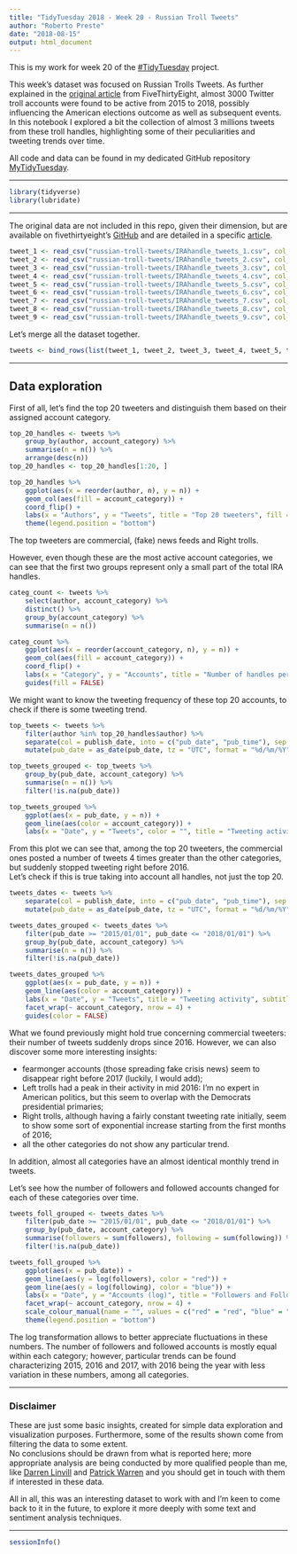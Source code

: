 ```yaml
---
title: "TidyTuesday 2018 - Week 20 - Russian Troll Tweets"
author: "Roberto Preste"
date: "2018-08-15"
output: html_document
---
```


This is my work for week 20 of the [#TidyTuesday](https://thomasmock.netlify.com/post/tidytuesday-a-weekly-social-data-project-in-r/) project.

This week’s dataset was focused on Russian Trolls Tweets. As further explained in the [original article](https://fivethirtyeight.com/features/why-were-sharing-3-million-russian-troll-tweets/) from FiveThirtyEight, almost 3000 Twitter troll accounts were found to be active from 2015 to 2018, possibly influencing the American elections outcome as well as subsequent events.
In this notebook I explored a bit the collection of almost 3 millions tweets from these troll handles, highlighting some of their peculiarities and tweeting trends over time.

All code and data can be found in my dedicated GitHub repository [MyTidyTuesday](https://github.com/robertopreste/MyTidyTuesday).

___

```r
library(tidyverse)
library(lubridate)
```

___ 

The original data are not included in this repo, given their dimension, but are available on fivethirtyeight's [GitHub](https://github.com/fivethirtyeight/russian-troll-tweets) and are detailed in a specific [article](https://fivethirtyeight.com/features/why-were-sharing-3-million-russian-troll-tweets/).  

```r
tweet_1 <- read_csv("russian-troll-tweets/IRAhandle_tweets_1.csv", col_types = "ccccccciiicciic")
tweet_2 <- read_csv("russian-troll-tweets/IRAhandle_tweets_2.csv", col_types = "ccccccciiicciic") 
tweet_3 <- read_csv("russian-troll-tweets/IRAhandle_tweets_3.csv", col_types = "ccccccciiicciic")
tweet_4 <- read_csv("russian-troll-tweets/IRAhandle_tweets_4.csv", col_types = "ccccccciiicciic")
tweet_5 <- read_csv("russian-troll-tweets/IRAhandle_tweets_5.csv", col_types = "ccccccciiicciic")
tweet_6 <- read_csv("russian-troll-tweets/IRAhandle_tweets_6.csv", col_types = "ccccccciiicciic") 
tweet_7 <- read_csv("russian-troll-tweets/IRAhandle_tweets_7.csv", col_types = "ccccccciiicciic")
tweet_8 <- read_csv("russian-troll-tweets/IRAhandle_tweets_8.csv", col_types = "ccccccciiicciic") 
tweet_9 <- read_csv("russian-troll-tweets/IRAhandle_tweets_9.csv", col_types = "ccccccciiicciic") 
```

Let's merge all the dataset together.  

```r
tweets <- bind_rows(list(tweet_1, tweet_2, tweet_3, tweet_4, tweet_5, tweet_6, tweet_7, tweet_8, tweet_9))
```

___

## Data exploration  

First of all, let's find the top 20 tweeters and distinguish them based on their assigned account category.  

```r
top_20_handles <- tweets %>% 
    group_by(author, account_category) %>% 
    summarise(n = n()) %>% 
    arrange(desc(n)) 
top_20_handles <- top_20_handles[1:20, ]
```

```r
top_20_handles %>% 
    ggplot(aes(x = reorder(author, n), y = n)) + 
    geom_col(aes(fill = account_category)) + 
    coord_flip() + 
    labs(x = "Authors", y = "Tweets", title = "Top 20 tweeters", fill = "") + 
    theme(legend.position = "bottom")
```

The top tweeters are commercial, (fake) news feeds and Right trolls.  

However, even though these are the most active account categories, we can see that the first two groups represent only a small part of the total IRA handles.  

```r
categ_count <- tweets %>% 
    select(author, account_category) %>% 
    distinct() %>% 
    group_by(account_category) %>% 
    summarise(n = n())
```

```r
categ_count %>% 
    ggplot(aes(x = reorder(account_category, n), y = n)) + 
    geom_col(aes(fill = account_category)) + 
    coord_flip() + 
    labs(x = "Category", y = "Accounts", title = "Number of handles per category") + 
    guides(fill = FALSE)
```

We might want to know the tweeting frequency of these top 20 accounts, to check if there is some tweeting trend.  

```r
top_tweets <- tweets %>% 
    filter(author %in% top_20_handles$author) %>% 
    separate(col = publish_date, into = c("pub_date", "pub_time"), sep = " ") %>% 
    mutate(pub_date = as_date(pub_date, tz = "UTC", format = "%d/%m/%Y"))
```

```r
top_tweets_grouped <- top_tweets %>% 
    group_by(pub_date, account_category) %>% 
    summarise(n = n()) %>% 
    filter(!is.na(pub_date))
```

```r
top_tweets_grouped %>% 
    ggplot(aes(x = pub_date, y = n)) + 
    geom_line(aes(color = account_category)) + 
    labs(x = "Date", y = "Tweets", color = "", title = "Tweeting activity", subtitle = "Top 20 handles")
```

From this plot we can see that, among the top 20 tweeters, the commercial ones posted a number of tweets 4 times greater than the other categories, but suddenly stopped tweeting right before 2016.  
Let's check if this is true taking into account all handles, not just the top 20.  

```r
tweets_dates <- tweets %>% 
    separate(col = publish_date, into = c("pub_date", "pub_time"), sep = " ") %>% 
    mutate(pub_date = as_date(pub_date, tz = "UTC", format = "%d/%m/%Y"))
```

```r
tweets_dates_grouped <- tweets_dates %>% 
    filter(pub_date >= "2015/01/01", pub_date <= "2018/01/01") %>% 
    group_by(pub_date, account_category) %>% 
    summarise(n = n()) %>% 
    filter(!is.na(pub_date))
```

```r
tweets_dates_grouped %>% 
    ggplot(aes(x = pub_date, y = n)) + 
    geom_line(aes(color = account_category)) + 
    labs(x = "Date", y = "Tweets", title = "Tweeting activity", subtitle = "All handles") + 
    facet_wrap(~ account_category, nrow = 4) + 
    guides(color = FALSE)
```

What we found previously might hold true concerning commercial tweeters: their number of tweets suddenly drops since 2016. However, we can also discover some more interesting insights:  

 - fearmonger accounts (those spreading fake crisis news) seem to disappear right before 2017 (luckily, I would add);  
 - Left trolls had a peak in their activity in mid 2016: I'm no expert in American politics, but this seem to overlap with the Democrats presidential primaries;  
 - Right trolls, although having a fairly constant tweeting rate initially, seem to show some sort of exponential increase starting from the first months of 2016;  
 - all the other categories do not show any particular trend.  

In addition, almost all categories have an almost identical monthly trend in tweets.  


Let's see how the number of followers and followed accounts changed for each of these categories over time.  

```r
tweets_foll_grouped <- tweets_dates %>% 
    filter(pub_date >= "2015/01/01", pub_date <= "2018/01/01") %>% 
    group_by(pub_date, account_category) %>% 
    summarise(followers = sum(followers), following = sum(following)) %>% 
    filter(!is.na(pub_date))
```

```r
tweets_foll_grouped %>% 
    ggplot(aes(x = pub_date)) + 
    geom_line(aes(y = log(followers), color = "red")) + 
    geom_line(aes(y = log(following), color = "blue")) + 
    labs(x = "Date", y = "Accounts (log)", title = "Followers and Followed accounts") + 
    facet_wrap(~ account_category, nrow = 4) + 
    scale_colour_manual(name = "", values = c("red" = "red", "blue" = "blue"), labels = c("Followed Accounts", "Followers")) + 
    theme(legend.position = "bottom")
```

The log transformation allows to better appreciate fluctuations in these numbers. The number of followers and followed accounts is mostly equal within each category; however, particular trends can be found characterizing 2015, 2016 and 2017, with 2016 being the year with less variation in these numbers, among all categories.  

___

### Disclaimer  

These are just some basic insights, created for simple data exploration and visualization purposes. Furthermore, some of the results shown come from filtering the data to some extent.  
No conclusions should be drawn from what is reported here; more appropriate analysis are being conducted by more qualified people than me, like [Darren Linvill](https://www.clemson.edu/cbshs/faculty-staff/profiles/darrenl) and [Patrick Warren](http://pwarren.people.clemson.edu/) and you should get in touch with them if interested in these data.  

All in all, this was an interesting dataset to work with and I'm keen to come back to it in the future, to explore it more deeply with some text and sentiment analysis techniques.  

___

```r
sessionInfo()
```

